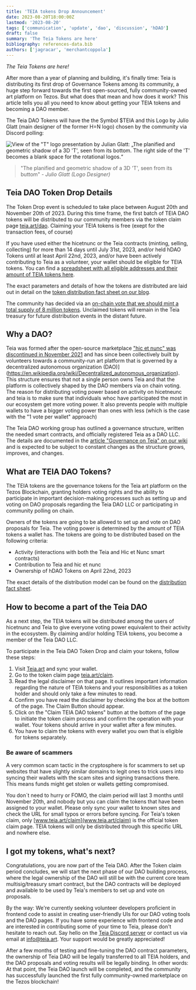 ```yaml
---
title: 'TEIA tokens Drop Announcement'
date: 2023-08-20T18:00:00Z
lastmod: '2023-08-20'
tags: ['communication', 'update', 'dao', 'discussion', 'hDAO']
draft: false
summary: 'The Teia Tokens are here'
bibliography: references-data.bib
authors: ['jagracar', 'merchantcoppola']
---
```


_The Teia Tokens are here!_

After more than a year of planning and building, it's finally time: Teia is distributing its first drop of Governance Tokens among its community, a huge step forward towards the first open-sourced, fully community-owned art platform on Tezos.
But what does that mean and how does it work? This article tells you all you need to know about getting your TEIA tokens and becoming a DAO member.

The Teia DAO Tokens will have the the Symbol $TEIA and this Logo by Julio Glatt (main designer of the former H=N logo) chosen by the community via Discord polling:

![View of the "T" logo presentation by Julian Glatt: „The planified and geometric shadow of a 3D 'T', seen from its bottom.
The right side of the 'T' becomes a blank space for the rotational logos.“](https://github.com/teia-community/teia-blog/assets/97635650/f23684f0-a95b-452c-a324-637d472d1008)

> "The planified and geometric shadow of a 3D 'T', seen from its buttom"
*- Julio Glatt (Logo Designer)*

## Teia DAO Token Drop Details

The Token Drop event is scheduled to take place between August 20th and November 20th of 2023. During this time frame, the first batch of TEIA DAO tokens will be distributed to our community members via the token claim page [teia.art/dao](teia.art/dao).
Claiming your TEIA tokens is free (exept for the transaction fees, of course)

If you have used either the hicetnunc or the Teia contracts (minting, selling, collecting) for more than 14 days until July 31st, 2023, and/or held hDAO Tokens until at least April 22nd, 2023, and/or have been actively contributing to Teia as a volunteer, your wallet should be eligible for TEIA tokens. You can find a [spreadsheet with all eligible addresses and their amount of TEIA tokens here](https://docs.google.com/spreadsheets/d/11jFANEUsvNSc9vQGD7sc46n_BOp8v0tGOLY1LG0KENk/edit?usp=sharing).

The exact parameters and details of how the tokens are distributed are laid out in detail on the [token distribution fact sheet on our blog](https://blog.teia.art/blog/fact-sheet-token-drop).

The community has decided via an [on-chain vote that we should mint a total supply of 8 million tokens](https://vote.teia.art/vote/QmeJ9ATjn4ge9phDzvpmdZzRZdRoKJdyk4swPiVgaxAx6z). Unclaimed tokens will remain in the Teia treasury for future distribution events in the distant future.

## Why a DAO?

Teia was formed after the open-source marketplace ["hic et nunc" was discontinued in November 2021](https://github.com/crcdng/hen-timeline/blob/main/timeline.md) and has since been collectively built by volunteers towards a community-run art platform that is governed by a decentralized autonomous organization (DAO)](https://en.wikipedia.org/wiki/Decentralized_autonomous_organization). This structure ensures that not a single person owns Teia and that the platform is collectively shaped by the DAO members via on chain voting. The reason for distributing voting power based on activity on hicetneunc and teia is to make sure that individuals whoc have participated the most in our ecosystem get more voting power. It also prevents people with multiple wallets to have a bigger voting power than ones with less (which is the case with the "1 vote per wallet" approach)

The Teia DAO working group has outlined a governance structure, written the needed smart contracts, and officially registered Teia as a DAO LLC. The details are documented in the [article "Governance on Teia" on our wiki](https://github.com/teia-community/teia-docs/wiki/Governance-on-Teia) and is expected to be subject to constant changes as the structure grows, improves, and changes.

## What are TEIA DAO Tokens?

The TEIA tokens are the governance tokens for the Teia art platform on the Tezos Blockchain, granting holders voting rights and the ability to participate in important decision-making processes such as setting up and voting on DAO proposals regarding the Teia DAO LLC or participating in community polling on chain.

Owners of the tokens are going to be allowed to set up and vote on DAO proposals for Teia. The voting power is determined by the amount of TEIA tokens a wallet has. The tokens are going to be distributed based on the following criteria:
- Activity (interactions with both the Teia and Hic et Nunc smart contracts)
- Contribution to Teia and hic et nunc
- Ownership of hDAO Tokens on April 22nd, 2023

The exact details of the distribution model can be found on the [distribution fact sheet](https://blog.teia.art/blog/fact-sheet-token-drop).

## How to become a part of the Teia DAO

As a next step, the TEIA tokens will be distributed among the users of hicetnunc and Teia to give everyone voting power equivalent to their activity in the ecosystem. By claiming and/or holding TEIA tokens, you become a member of the Teia DAO LLC.

To participate in the Teia DAO Token Drop and claim your tokens, follow these steps:
1. Visit [Teia.art](https://teia.art/) and sync your wallet.
2. Go to the token claim page [teia.art/claim](https://teia.art/claim).
3. Read the legal disclaimer on that page. It outlines important information regarding the nature of TEIA tokens and your responsibilities as a token holder and should only take a few minutes to read.
4. Confirm you have read the disclaimer by checking the box at the bottom of the page. The Claim Button should appear.
5. Click on the "Claim TEIA DAO tokens" button at the bottom of the page to initiate the token claim process and confirm the operation with your wallet. Your tokens should arrive in your wallet after a few minutes.
6. You have to claim the tokens with every wallet you own that is eligible for tokens separately.

### Be aware of scammers

A very common scam tactic in the cryptosphere is for scammers to set up websites that have slightly similar domains to legit ones to trick users into syncing their wallets with the scam sites and signing transactions there. This means funds might get stolen or wallets getting compromised.

You don´t need to hurry or FOMO, the claim period will last 3 months until November 20th, and nobody but you can claim the tokens that have been assigned to your wallet. Please only sync your wallet to known sites and check the URL for small typos or errors before syncing. For Teia's token claim, only [www.teia.art/claim](www.teia.art/claim) is the official token claim page. TEIA tokens will only be distributed through this specific URL and nowhere else.


## I got my tokens, what's next?

Congratulations, you are now part of the Teia DAO. After the Token claim period concludes, we will start the next phase of our DAO building process, where the legal ownership of the DAO will still be with the current core team multisig/treasury smart contract, but the DAO contracts will be deployed and available to be used by Teia's members to set up and vote on proposals.

By the way: We're currently seeking volunteer developers proficient in frontend code to assist in creating user-friendly UIs for our DAO voting tools and the DAO pages. If you have some experience with frontend code and are interested in contributing some of your time to Teia, please don't hesitate to reach out. Say hello on the [Teia Discord server](https://discord.gg/mDH4KMqXJF) or contact us via email at info@teia.art. Your support would be greatly appreciated!

After a few months of testing and fine-tuning the DAO contract parameters, the ownership of Teia DAO will be legally transferred to all TEIA holders, and the DAO proposals and voting results will be legally binding. In other words: At that point, the Teia DAO launch will be completed, and the community has successfully launched the first fully community-owned marketplace on the Tezos blockchain!
